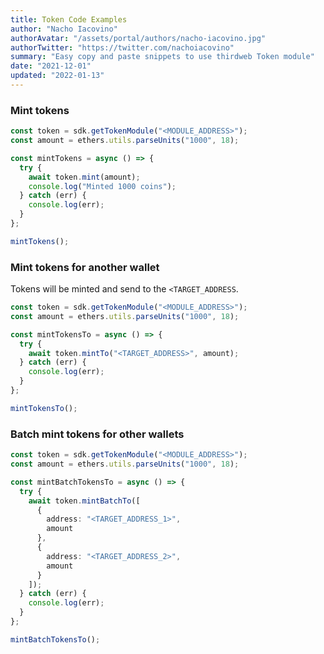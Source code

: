 ```yaml
---
title: Token Code Examples
author: "Nacho Iacovino"
authorAvatar: "/assets/portal/authors/nacho-iacovino.jpg"
authorTwitter: "https://twitter.com/nachoiacovino"
summary: "Easy copy and paste snippets to use thirdweb Token module"
date: "2021-12-01"
updated: "2022-01-13"
---
```


### Mint tokens

```ts
const token = sdk.getTokenModule("<MODULE_ADDRESS>");
const amount = ethers.utils.parseUnits("1000", 18);

const mintTokens = async () => {
  try {
    await token.mint(amount);
    console.log("Minted 1000 coins");
  } catch (err) {
    console.log(err);
  }
};

mintTokens();
```

### Mint tokens for another wallet

Tokens will be minted and send to the `<TARGET_ADDRESS`.

```ts
const token = sdk.getTokenModule("<MODULE_ADDRESS>");
const amount = ethers.utils.parseUnits("1000", 18);

const mintTokensTo = async () => {
  try {
    await token.mintTo("<TARGET_ADDRESS>", amount);
  } catch (err) {
    console.log(err);
  }
};

mintTokensTo();
```

### Batch mint tokens for other wallets

```ts
const token = sdk.getTokenModule("<MODULE_ADDRESS>");
const amount = ethers.utils.parseUnits("1000", 18);

const mintBatchTokensTo = async () => {
  try {
    await token.mintBatchTo([
      {
        address: "<TARGET_ADDRESS_1>",
        amount
      },
      {
        address: "<TARGET_ADDRESS_2>",
        amount
      }
    ]);
  } catch (err) {
    console.log(err);
  }
};

mintBatchTokensTo();
```

<MdxNavigation>
  <MdxNavigationItem
    href="/portal/learn/code-examples/bundle-drop"
    title="Bundle Drop"
  />
  <MdxNavigationItem
    href="/portal/learn/code-examples/marketplace"
    title="Marketplace"
    next
  />
</MdxNavigation>
